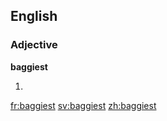 ==English==

===Adjective===
'''baggiest'''

# {{superlative of|baggy}}

[[fr:baggiest]]
[[sv:baggiest]]
[[zh:baggiest]]